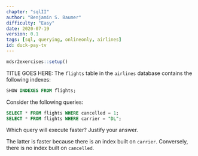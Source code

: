 ```yaml
---
chapter: "sqlII"
author: "Benjamin S. Baumer"
difficulty: "Easy"
date: 2020-07-19 
version: 0.1
tags: [sql, querying, onlineonly, airlines]
id: duck-pay-tv
---
```


```r
mdsr2exercises::setup()
```

TITLE GOES HERE: The `flights` table in the `airlines` database contains the following indexes:

```sql
SHOW INDEXES FROM flights;
```

Consider the following queries:

```sql
SELECT * FROM flights WHERE cancelled = 1;
SELECT * FROM flights WHERE carrier = "DL";
```

Which query will execute faster? Justify your answer.


<!--begin-answer-->
The latter is faster because there is an index built on `carrier`.
Conversely, there is no index built on `cancelled`. 
<!--end-answer-->


